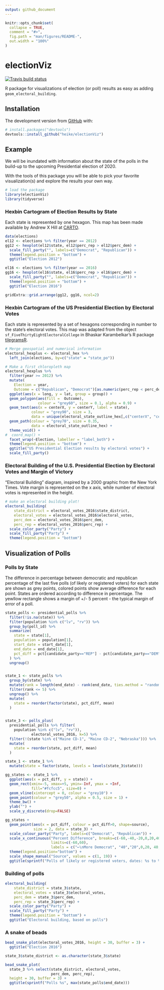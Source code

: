 ```yaml
---
output: github_document
---
```


<!-- README.md is generated from README.Rmd. Please edit that file -->



```r
knitr::opts_chunk$set(
  collapse = TRUE,
  comment = "#>",
  fig.path = "man/figures/README-",
  out.width = "100%"
)
```

# electionViz

<!-- badges: start -->
[![Travis build status](https://travis-ci.org/heike/electionViz.svg?branch=master)](https://travis-ci.org/heike/electionViz)
<!-- badges: end -->

R package for visualizations of election (or poll) results as easy as adding `geom_electoral_building`.

## Installation

The development version from [GitHub](https://github.com/) with:

``` r
# install.packages("devtools")
devtools::install_github("heike/electionViz")
```
## Example

We will be inundated with information about the state of the polls in the build-up to the upcoming Presidential election of 2020.

With the tools of this package you will be able to pick your favorite visualization(s) and explore the results your own way.

```r
# load the package
library(electionViz)
library(tidyverse)
```


### Hexbin Cartogram of Election Results by State

Each state is represented by one hexagon. This map has been made available by Andrew X Hill at [CARTO](https://team.carto.com/u/andrew/tables/andrew.us_states_hexgrid/public/map).


```r
data(elections)
el12 <- elections %>% filter(year == 2012)
gg12 <- hexplot(el12$state, el12$perc_rep > el12$perc_dem) +
  scale_fill_party("", labels=c("Democrat", "Republican")) +
  theme(legend.position = "bottom") +
  ggtitle("Election 2012")

el16 <- elections %>% filter(year == 2016)
gg16 <- hexplot(el16$state, el16$perc_rep > el16$perc_dem) +
  scale_fill_party("", labels=c("Democrat", "Republican")) +
  theme(legend.position = "bottom") +
  ggtitle("Election 2016")

gridExtra::grid.arrange(gg12, gg16, ncol=2)
```


### Hexbin Cartogram of the US Presidential Election by Electoral Votes

Each state is represented by a set of hexagons corresponding in number to the state's electoral votes. This map was adapted from the object `sf_FiveThirtyEightElectoralCollege` in Bhaskar Karambelkar's R package [tilegramsR](https://github.com/bhaskarvk/tilegramsR).

```r
# Merge geospatial and numerical information
electoral_hexplus <- electoral_hex %>%
  left_join(elections, by=c("state" = "state_po"))

# Make a first chloropleth map
electoral_hexplus %>%
  filter(year >= 2012) %>%
  mutate(
    Election = year,
    Outcome = c("Republican", "Democrat")[as.numeric(perc_rep < perc_dem) + 1]) %>%
  ggplot(aes(x = long, y = lat, group = group)) +
  geom_polygon(aes(fill =  Outcome), 
               colour = "grey60", size = 0.1, alpha = 0.9) +
  geom_text(aes(x = centerX, y = centerY, label = state), 
            colour = "grey90", size = 3, 
            data = unique(electoral_state_outline_hex[,c("centerX", "centerY", "state", "group")])) +
  geom_path(colour = "grey70", size = 0.35, 
            data = electoral_state_outline_hex) +
  theme_void() +
#  coord_map() +
  facet_wrap(~Election, labeller = "label_both") +
  theme(legend.position = "bottom") +
  ggtitle("US Presidential Election results by electoral votes") +
  scale_fill_party()
```


### Electoral Building of the U.S. Presidential Election by Electoral Votes and Margin of Victory  

"Electoral Building" diagram, inspired by a 2000 graphic from the New York Times. Vote margin is represented on the x axis, while number of electoral votes is represented in the height. 

```r

# make an electoral building plot! 
electoral_building(
    state_district = electoral_votes_2016$state_district, 
    electoral_votes = electoral_votes_2016$electoral_votes, 
    perc_dem = electoral_votes_2016$perc_dem, 
    perc_rep = electoral_votes_2016$perc_rep) +
  scale_color_party("Party") +
  scale_fill_party("Party") +
  theme(legend.position = "bottom")
```

## Visualization of Polls

### Polls by State

The difference in percentage between democratic and republican percentage of the last five polls (of likely or registered voters) for each state are shown as grey points, colored points show average difference for each point. States are ordered according to difference in percentage. The yewllow rectangle shows a margin of +/- 5 percent - the typical margin of error of a poll.

```r
state_polls <- presidential_polls %>%
  filter(!is.na(state)) %>%
  filter(population %in% c("lv", "rv")) %>%
  group_by(poll_id) %>%
  summarize(
    state = state[1],
    population = population[1],
    start_date = start_date[1],
    end_date = end_date[1],
    pct_diff = pct[candidate_party=="REP"] - pct[candidate_party=="DEM"]
  ) %>%
  ungroup()


state_1 <- state_polls %>%
  group_by(state) %>%
  mutate(rank = length(end_date) - rank(end_date, ties.method = "random") + 1) %>%
  filter(rank <= 5) %>% 
  ungroup() %>%
  mutate(
    state = reorder(factor(state), pct_diff, mean)
  ) 


state_3 <- polls_plus(
  presidential_polls %>% filter(
    population %in% c("lv", "rv")),
            electoral_votes_2016, k=5) %>%
  filter(!(state %in% c("Maine CD-1", "Maine CD-2", "Nebraska"))) %>%
  mutate(
    state = reorder(state, pct_diff, mean)
  )

state_1 <- state_1 %>%
  mutate(state = factor(state, levels = levels(state_3$state)))

gg_states <- state_1 %>%
  ggplot(aes(x = pct_diff, y = state)) + 
  geom_rect(xmin=-5, xmax=+5, ymin=-Inf, ymax = +Inf, 
            fill="#fcfcc5", size=0) + 
  geom_vline(xintercept = 0, colour = "grey10") + 
  geom_point(colour = "grey50", alpha = 0.5, size = 1) +
  theme_bw() +
  ylab("") +
  scale_y_discrete(drop=FALSE)

gg_states +
  geom_point(aes(x = pct_diff, colour = pct_diff>0, shape=source),
             size = 2, data = state_3) +
  scale_colour_party("Party", labels=c("Democrat", "Republican")) +
  scale_x_continuous("Percent Difference", breaks=c(-60,-40,-20,0,20,40,60), 
                     limits=c(-60,60),
                     labels = c("←\nMore Democrat", "40","20",0,20, 40, "→\nMore Republican")) +
  theme(legend.position="bottom") +
  scale_shape_manual("Source", values = c(1, 19)) +
  ggtitle(sprintf("Polls of likely or registered voters, dates: %s to %s", min(state_1$end_date), max(state_1$end_date)))
```

### Building of polls

```r
electoral_building(
    state_district = state_3$state, 
    electoral_votes = state_3$electoral_votes, 
    perc_dem = state_3$perc_dem, 
    perc_rep = state_3$perc_rep) +
  scale_color_party("Party") +
  scale_fill_party("Party") +
  theme(legend.position = "bottom") +
  ggtitle("Electoral building, based on polls")
```

### A snake of beads

```r
bead_snake_plot(electoral_votes_2016, height = 30, buffer = 3) +
  ggtitle("Election 2016")
```

```r
state_3$state_district <- as.character(state_3$state)

bead_snake_plot(
  state_3 %>% select(state_district, electoral_votes,
                     perc_dem, perc_rep), 
  height = 30, buffer = 3) +
  ggtitle(sprintf("Polls %s", max(state_polls$end_date)))
```